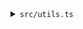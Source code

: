 <details><summary><code>src/utils.ts</code></summary>
<p>

```tsx title="src/utils.ts"
import BN from "bn.js";
import { encrypt, getPubKeyECC, Point, randomSelection, ShareStore } from "@tkey-mpc/common-types";
import EC from "elliptic";

import { generatePrivate } from "@toruslabs/eccrypto";
import { Client } from "@toruslabs/tss-client";
import * as tss from "@toruslabs/tss-lib";
import { EthereumSigningProvider } from "@web3auth-mpc/ethereum-provider";
import keccak256 from "keccak256";
import Web3 from "web3";
import type { provider } from "web3-core";
import { utils } from "@toruslabs/tss-client";
const { getDKLSCoeff, setupSockets } = utils;

const parties = 4;
const clientIndex = parties - 1;
const tssImportUrl = `https://sapphire-dev-2-2.authnetwork.dev/tss/v1/clientWasm`;

const DELIMITERS = {
  Delimiter1: "\u001c",
  Delimiter2: "\u0015",
  Delimiter3: "\u0016",
  Delimiter4: "\u0017",
};

export function getEcCrypto(): any {
  // eslint-disable-next-line new-cap
  return new EC.ec("secp256k1");
}
const ec = getEcCrypto();

export const generateTSSEndpoints = (tssNodeEndpoints: string[], parties: number, clientIndex: number) => {
  const endpoints: string[] = [];
  const tssWSEndpoints: string[] = [];
  const partyIndexes: number[] = [];
  for (let i = 0; i < parties; i++) {
    partyIndexes.push(i);
    if (i === clientIndex) {
      endpoints.push(null as any);
      tssWSEndpoints.push(null as any);
    } else {
      endpoints.push(tssNodeEndpoints[i]);
      tssWSEndpoints.push(new URL(tssNodeEndpoints[i]).origin);
    }
  }
  return { endpoints, tssWSEndpoints, partyIndexes };
};

export const setupWeb3 = async (chainConfig: any, loginReponse: any, signingParams: any) => {
  try {
    const ethereumSigningProvider = new EthereumSigningProvider({
      config: {
        chainConfig,
      },
    });

    const { tssNonce, tssShare2, tssShare2Index, compressedTSSPubKey, signatures, nodeDetails } = signingParams;

    const { verifier, verifierId } = loginReponse.userInfo;

    const vid = `${verifier}${DELIMITERS.Delimiter1}${verifierId}`;
    const sessionId = `${vid}${DELIMITERS.Delimiter2}default${DELIMITERS.Delimiter3}${tssNonce}${DELIMITERS.Delimiter4}`;

    /*
    pass user's private key here.
    after calling setupProvider, we can use
    */
    const sign = async (msgHash: Buffer) => {
      const randomSessionNonce = keccak256(generatePrivate().toString("hex") + Date.now());

      // session is needed for authentication to the web3auth infrastructure holding the factor 1
      const currentSession = `${sessionId}${randomSessionNonce.toString("hex")}`;

      // 1. setup
      // generate endpoints for servers
      const { endpoints, tssWSEndpoints, partyIndexes } = generateTSSEndpoints(nodeDetails.serverEndpoints, parties, clientIndex);

      // setup mock shares, sockets and tss wasm files.
      const [sockets] = await Promise.all([setupSockets(tssWSEndpoints as string[], randomSessionNonce.toString("hex")), tss.default(tssImportUrl)]);

      const participatingServerDKGIndexes = [1, 2, 3];
      const dklsCoeff = getDKLSCoeff(true, participatingServerDKGIndexes, tssShare2Index);
      const denormalisedShare = dklsCoeff.mul(tssShare2).umod(ec.curve.n);
      const share = Buffer.from(denormalisedShare.toString(16, 64), "hex").toString("base64");

      if (!currentSession) {
        throw new Error(`sessionAuth does not exist ${currentSession}`);
      }
      if (!signatures) {
        throw new Error(`Signature does not exist ${signatures}`);
      }

      const client = new Client(
        currentSession,
        clientIndex,
        partyIndexes,
        endpoints,
        sockets,
        share,
        compressedTSSPubKey.toString("base64"),
        true,
        tssImportUrl
      );
      const serverCoeffs: any = {};
      for (let i = 0; i < participatingServerDKGIndexes.length; i++) {
        const serverIndex = participatingServerDKGIndexes[i];
        serverCoeffs[serverIndex] = getDKLSCoeff(false, participatingServerDKGIndexes, tssShare2Index, serverIndex).toString("hex");
      }
      client.precompute(tss, { signatures, server_coeffs: serverCoeffs });
      await client.ready();
      const { r, s, recoveryParam } = await client.sign(tss as any, Buffer.from(msgHash).toString("base64"), true, "", "keccak256", {
        signatures,
      });
      await client.cleanup(tss, { signatures, server_coeffs: serverCoeffs });
      return { v: recoveryParam, r: Buffer.from(r.toString("hex"), "hex"), s: Buffer.from(s.toString("hex"), "hex") };
    };

    if (!compressedTSSPubKey) {
      throw new Error(`compressedTSSPubKey does not exist ${compressedTSSPubKey}`);
    }

    const getPublic: () => Promise<Buffer> = async () => {
      return compressedTSSPubKey;
    };

    await ethereumSigningProvider.setupProvider({ sign, getPublic });
    console.log(ethereumSigningProvider.provider);
    const web3 = new Web3(ethereumSigningProvider.provider as provider);
    return web3;
  } catch (e) {
    console.error(e);
    return null;
  }
};

export type FactorKeyCloudMetadata = {
  deviceShare: ShareStore;
  tssShare: BN;
  tssIndex: number;
};

const fetchDeviceShareFromTkey = async (tKey: any) => {
  if (!tKey) {
    console.error("tKey not initialized yet");
    return;
  }
  try {
    const polyId = tKey.metadata.getLatestPublicPolynomial().getPolynomialID();
    const shares = tKey.shares[polyId];
    let deviceShare: ShareStore | null = null;

    for (const shareIndex in shares) {
      if (shareIndex !== "1") {
        deviceShare = shares[shareIndex];
      }
    }
    return deviceShare;
  } catch (err: any) {
    console.error({ err });
    throw new Error(err);
  }
};

export const addFactorKeyMetadata = async (tKey: any, factorKey: BN, tssShare: BN, tssIndex: number, factorKeyDescription: string) => {
  if (!tKey) {
    console.error("tKey not initialized yet");
    return;
  }
  const { requiredShares } = tKey.getKeyDetails();
  if (requiredShares > 0) {
    console.error("not enough shares for metadata key");
  }

  const metadataDeviceShare = await fetchDeviceShareFromTkey(tKey);

  const factorIndex = getPubKeyECC(factorKey).toString("hex");
  const metadataToSet: FactorKeyCloudMetadata = {
    deviceShare: metadataDeviceShare as ShareStore,
    tssShare,
    tssIndex,
  };

  // Set metadata for factor key backup
  await tKey.addLocalMetadataTransitions({
    input: [{ message: JSON.stringify(metadataToSet) }],
    privKey: [factorKey],
  });

  // also set a description on tkey
  const params = {
    module: factorKeyDescription,
    dateAdded: Date.now(),
    tssShareIndex: tssIndex,
  };
  await tKey.addShareDescription(factorIndex, JSON.stringify(params), true);
};

export const copyExistingTSSShareForNewFactor = async (tKey: any, newFactorPub: Point, factorKeyForExistingTSSShare: BN) => {
  if (!tKey) {
    throw new Error("tkey does not exist, cannot copy factor pub");
  }
  if (!tKey.metadata.factorPubs || !Array.isArray(tKey.metadata.factorPubs[tKey.tssTag])) {
    throw new Error("factorPubs does not exist, failed in copy factor pub");
  }
  if (!tKey.metadata.factorEncs || typeof tKey.metadata.factorEncs[tKey.tssTag] !== "object") {
    throw new Error("factorEncs does not exist, failed in copy factor pub");
  }

  const existingFactorPubs = tKey.metadata.factorPubs[tKey.tssTag].slice();
  const updatedFactorPubs = existingFactorPubs.concat([newFactorPub]);
  const { tssShare, tssIndex } = await tKey.getTSSShare(factorKeyForExistingTSSShare);

  const factorEncs = JSON.parse(JSON.stringify(tKey.metadata.factorEncs[tKey.tssTag]));
  const factorPubID = newFactorPub.x.toString(16, 64);
  factorEncs[factorPubID] = {
    tssIndex,
    type: "direct",
    userEnc: await encrypt(
      Buffer.concat([
        Buffer.from("04", "hex"),
        Buffer.from(newFactorPub.x.toString(16, 64), "hex"),
        Buffer.from(newFactorPub.y.toString(16, 64), "hex"),
      ]),
      Buffer.from(tssShare.toString(16, 64), "hex")
    ),
    serverEncs: [],
  };
  tKey.metadata.addTSSData({
    tssTag: tKey.tssTag,
    factorPubs: updatedFactorPubs,
    factorEncs,
  });
};

export const addNewTSSShareAndFactor = async (
  tKey: any,
  newFactorPub: Point,
  newFactorTSSIndex: number,
  factorKeyForExistingTSSShare: BN,
  signatures: any
) => {
  try {
    if (!tKey) {
      throw new Error("tkey does not exist, cannot add factor pub");
    }
    if (!(newFactorTSSIndex === 2 || newFactorTSSIndex === 3)) {
      throw new Error("tssIndex must be 2 or 3");
    }
    if (!tKey.metadata.factorPubs || !Array.isArray(tKey.metadata.factorPubs[tKey.tssTag])) {
      throw new Error("factorPubs does not exist");
    }

    const existingFactorPubs = tKey.metadata.factorPubs[tKey.tssTag].slice();
    const updatedFactorPubs = existingFactorPubs.concat([newFactorPub]);
    const existingTSSIndexes = existingFactorPubs.map((fb: any) => tKey.getFactorEncs(fb).tssIndex);
    const updatedTSSIndexes = existingTSSIndexes.concat([newFactorTSSIndex]);
    const { tssShare, tssIndex } = await tKey.getTSSShare(factorKeyForExistingTSSShare);

    tKey.metadata.addTSSData({
      tssTag: tKey.tssTag,
      factorPubs: updatedFactorPubs,
    });

    const rssNodeDetails = await tKey._getRssNodeDetails();
    const { serverEndpoints, serverPubKeys, serverThreshold } = rssNodeDetails;
    const randomSelectedServers = randomSelection(
      new Array(rssNodeDetails.serverEndpoints.length).fill(null).map((_, i) => i + 1),
      Math.ceil(rssNodeDetails.serverEndpoints.length / 2)
    );

    const verifierNameVerifierId = tKey.serviceProvider.getVerifierNameVerifierId();
    await tKey._refreshTSSShares(true, tssShare, tssIndex, updatedFactorPubs, updatedTSSIndexes, verifierNameVerifierId, {
      selectedServers: randomSelectedServers,
      serverEndpoints,
      serverPubKeys,
      serverThreshold,
      authSignatures: signatures,
    });
  } catch (err) {
    console.error(err);
    throw err;
  }
};
```

</p>
</details>
